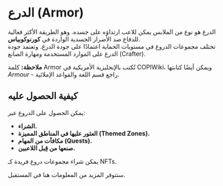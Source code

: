 # الدرع (Armor)

الدرع هو نوع من الملابس يمكن للاعب ارتداؤه على جسده. وهو الطريقة الأكثر فعالية للدفاع ضد الأضرار الجسدية الواردة في **كورنوكوبياس**.  
تختلف مجموعات الدروع في مستويات الحماية اعتمادًا على جودة الدرع. وتعتمد جودة الدرع على الموارد المستخدمة ومهارة الصانع (Crafter).  

<div className="note-box success">
  <strong>ملاحظة:</strong> كلمة Armor تُكتب بالإنجليزية الأمريكية في COPIWiki، ويمكن أيضًا كتابتها <em>Armour</em> - راجع قسم اللغة والقواعد الإملائية.
</div>

## كيفية الحصول عليه

يمكن الحصول على الدروع عبر:  

<ul class="styled-list">
  <li><strong>الشراء.</strong></li>
  <li><strong>العثور عليها في المناطق المميزة (Themed Zones).</strong></li>
  <li><strong>مكافآت من المهام (Quests).</strong></li>
  <li><strong>صنعها من قِبل اللاعبين.</strong></li>
</ul>    

<div className="note-box">
  يمكن شراء مجموعات دروع فريدة كـ NFTs.
</div>

ستتوفر المزيد من المعلومات هنا في المستقبل.
